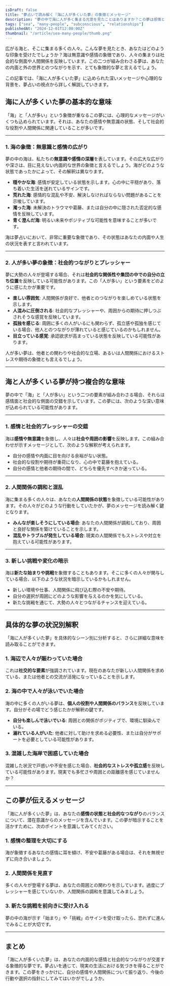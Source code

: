 ```yaml
---
isDraft: false
title: "夢占いで読み解く『海に人が多くいた夢』の象徴とメッセージ"
description: "夢の中で海に人が多く集まる光景を見たことはありますか？この夢は感情と社会的つながりを反映する特別なメッセージを秘めています。その深層的な意味について詳しく解説します。"
tags: ["sea", "many-people", "subconscious", "relationships"]
publishedAt: "2024-12-01T12:00:00Z"
thumbnail: "/article/sea-many-people/thumb.png"
---
```


広がる海と、そこに集まる多くの人々。こんな夢を見たとき、あなたはどのような印象を受けたでしょうか？海は無意識や感情の象徴であり、人々の集まりは社会的な側面や人間関係を反映しています。この二つが組み合わさる夢は、あなたの内面と外の世界とのつながりを示す、とても象徴的な夢と言えるでしょう。

この記事では、「海に人が多くいた夢」に込められた深いメッセージや心理的な背景を、夢占いの視点から詳しく解説していきます。

<TableOfContents />

## 海に人が多くいた夢の基本的な意味

「海」と「人が多い」という象徴が重なるこの夢には、心理的なメッセージがいくつも込められています。それは、あなたの感情や無意識の状態、そして社会的な役割や人間関係に関連していることが多いです。

---

### 1. 海の象徴：無意識と感情の広がり

夢の中の海は、私たちの<strong>無意識や感情の深層</strong>を表しています。その広大な広がりや深さは、目に見えない内面的な世界の象徴と言えるでしょう。海がどのような状態であったかによって、その解釈は異なります。

- <strong>穏やかな海</strong>:
  感情が安定している状態を示します。心の中に平穏があり、落ち着いた生活を送れているサインです。
- <strong>荒れた海</strong>: 感情的な混乱や不安、解決しなければならない問題があることを示唆しています。
- <strong>濁った海</strong>: 未解決のトラウマや葛藤、または自分の中に隠された否定的な感情を反映しています。
- <strong>青く澄んだ海</strong>: 明るい未来やポジティブな可能性を意味することが多いです。

海は夢占いにおいて、非常に重要な象徴であり、その状態はあなたの内面や人生の状況を表すと言われています。

---

### 2. 人が多い夢の象徴：社会的つながりとプレッシャー

夢に大勢の人々が登場する場合、それは<strong>社会的な関係性や集団の中での自分の立ち位置</strong>を反映している可能性があります。この「人が多い」という要素をどのように感じたかが重要です。

- <strong>楽しい雰囲気</strong>: 人間関係が良好で、他者とのつながりを楽しめている状態を示します。
- <strong>人混みに圧倒される</strong>: 社会的なプレッシャーや、周囲からの期待に押しつぶされそうな感覚を反映しています。
- <strong>孤独を感じる</strong>:
  周囲に多くの人がいるにも関わらず、孤立感や孤独を感じている場合、他人とのつながりが薄れていると感じているのかもしれません。
- <strong>目立っている感覚</strong>: 承認欲求が高まっている状態を反映している可能性があります。

人が多い夢は、他者との関わりや社会的な立場、あるいは人間関係におけるストレスや期待の象徴とも言えるでしょう。

---

## 海と人が多くいる夢が持つ複合的な意味

夢の中で「海」と「人が多い」という二つの要素が組み合わさる場合、それらは感情面と社会的な側面の交錯を示しています。この夢には、次のような深い意味が込められている可能性があります。

---

### 1. 感情と社会的プレッシャーの交錯

海は<strong>感情や無意識</strong>を象徴し、人々は<strong>社会や周囲の影響</strong>を反映します。この組み合わせが示すメッセージとして、次のような解釈が考えられます。

- 自分の感情や内面に目を向ける余裕がない状態。
- 社会的な役割や期待が重荷になり、心の中で葛藤を抱えている。
- 自分の感情と他者の期待の間で、どちらを優先すべきか迷っている。

---

### 2. 人間関係の調和と混乱

海に集まる多くの人々は、あなたの<strong>人間関係の状態</strong>を象徴している可能性があります。その人々がどのような行動をしていたかが、夢のメッセージを読み解く鍵となります。

- <strong>みんなが楽しそうにしている場合</strong>:
  あなたの人間関係が調和しており、周囲と良好な関係を築けていることを示します。
- <strong>混乱やトラブルが発生している場合</strong>: 現実の人間関係でもストレスや対立を抱えている可能性があります。

---

### 3. 新しい挑戦や変化の暗示

海は<strong>新たな始まりや挑戦</strong>を象徴することもあります。そこに多くの人々が関与している場合、以下のような状況を暗示しているかもしれません。

- 新しい環境や仕事、人間関係に飛び込む際の不安や期待。
- 自分の選択が周囲にどのような影響を与えるのかを気にしている。
- 新たな挑戦を通じて、大勢の人々とつながるチャンスを迎えている。

---

## 具体的な夢の状況別解釈

「海に人が多くいた夢」を具体的なシーン別に分析すると、さらに詳細な意味を読み取ることができます。

### 1. 海辺で人々が賑わっていた場合

これは<strong>社交的な要素</strong>が強調されています。現在のあなたが新しい人間関係を求めている、または他者との交流が活発になっていることを示します。

### 2. 海の中で人々が泳いでいた場合

海の中に多くの人がいる夢は、<strong>個人の役割や人間関係のバランス</strong>を反映しています。自分がその場でどう感じたかが解釈の鍵です。

- <strong>自分も楽しんで泳いでいる</strong>: 周囲との関係がポジティブで、環境に馴染んでいる。
- <strong>溺れている人がいた</strong>:
  他者に対して助けを求める必要性、または自分がサポートを必要としている可能性があります。

### 3. 混雑した海岸で困惑していた場合

混雑した状況で戸惑いや不安を感じた場合、<strong>社会的なストレスや孤立感</strong>を反映している可能性があります。現実でも多忙さや周囲との距離感を感じていませんか？

---

## この夢が伝えるメッセージ

「海に人が多くいた夢」は、あなたの<strong>感情の状態と社会的なつながり</strong>のバランスについて、潜在意識からのメッセージを含んでいます。この夢が暗示することを活かすために、次のポイントを意識してみてください。

### 1. 感情の整理を大切にする

海が象徴するあなたの感情に耳を傾け、不安や葛藤がある場合は、それを無視せずに向き合いましょう。

### 2. 人間関係を見直す

多くの人々が登場する夢は、あなたの周囲との関わりを示しています。過度にプレッシャーを感じていないか、人間関係の調和を意識してみましょう。

### 3. 新たな挑戦を前向きに受け入れる

夢の中の海が示す「始まり」や「挑戦」のサインを受け取ったら、恐れずに進んでみることが大切です。

---

## まとめ

「海に人が多くいた夢」は、あなたの内面的な感情と社会的なつながりが交差する象徴的な夢です。夢占いを通じて、現実の生活における気づきを得ることができます。この夢をきっかけに、自分の感情や人間関係について振り返り、今後の行動や選択の指針にしてみてはいかがでしょうか。
